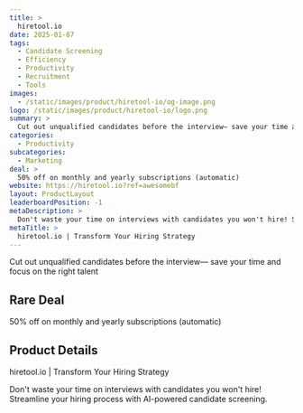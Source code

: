 ```yaml
---
title: >
  hiretool.io
date: 2025-01-07
tags:
  - Candidate Screening
  - Efficiency
  - Productivity
  - Recruitment
  - Tools
images:
  - /static/images/product/hiretool-io/og-image.png
logo: /static/images/product/hiretool-io/logo.png
summary: >
  Cut out unqualified candidates before the interview— save your time and focus on the right talent
categories:
  - Productivity
subcategories:
  - Marketing
deal: >
  50% off on monthly and yearly subscriptions (automatic)
website: https://hiretool.io?ref=awesomebf
layout: ProductLayout
leaderboardPosition: -1
metaDescription: >
  Don't waste your time on interviews with candidates you won't hire! Streamline your hiring process with AI-powered candidate screening.
metaTitle: >
  hiretool.io | Transform Your Hiring Strategy
---
```

Cut out unqualified candidates before the interview— save your time and focus on the right talent

## Rare Deal

50% off on monthly and yearly subscriptions (automatic)

## Product Details

hiretool.io | Transform Your Hiring Strategy

Don't waste your time on interviews with candidates you won't hire! Streamline your hiring process with AI-powered candidate screening.
